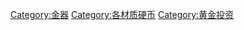{{Cat main|金币}}
{{Commons category|Gold coins}}

[[Category:金器|Category:金器]]
[[Category:各材质硬币|Category:各材质硬币]]
[[Category:黄金投资|Category:黄金投资]]